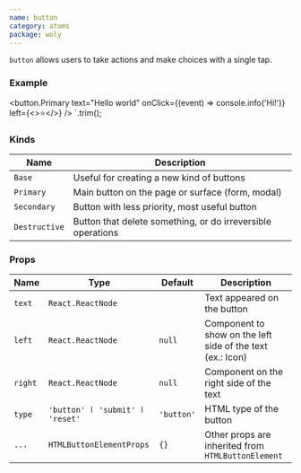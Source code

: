 ```yaml
---
name: button
category: atoms
package: woly
---
```



`button` allows users to take actions and make choices with a single tap.

### Example

<ButtonExample />

  <button.Primary
    text="Hello world"
    onClick={(event) => console.info('Hi!')}
    left={<>⭐️</>}
  />
`.trim();

<HighlightCode code={Example} />

### Kinds

| Name          | Description                                                 |
| ------------- | ----------------------------------------------------------- |
| `Base`        | Useful for creating a new kind of buttons                   |
| `Primary`     | Main button on the page or surface (form, modal)            |
| `Secondary`   | Button with less priority, most useful button               |
| `Destructive` | Button that delete something, or do irreversible operations |

### Props

| Name    | Type                            | Default    | Description                                                |
| ------- | ------------------------------- | ---------- | ---------------------------------------------------------- |
| `text`  | `React.ReactNode`               |            | Text appeared on the button                                |
| `left`  | `React.ReactNode`               | `null`     | Component to show on the left side of the text (ex.: Icon) |
| `right` | `React.ReactNode`               | `null`     | Component on the right side of the text                    |
| `type`  | `'button' ӏ 'submit' ӏ 'reset'` | `'button'` | HTML type of the button                                    |
| `...`   | `HTMLButtonElementProps`        | `{}`       | Other props are inherited from `HTMLButtonElement`         |
